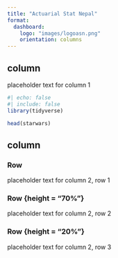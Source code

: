 ```yaml
---
title: "Actuarial Stat Nepal"
format: 
  dashboard:
    logo: "images/logoasn.png" 
    orientation: columns
---
```


## column {width="35%"}

placeholder text for column 1

```r
#| echo: false
#| include: false
library(tidyverse)
```

```r
head(starwars)
```

## column {width="65%"}

### Row {height="10%"}

placeholder text for column 2, row 1

### Row {height = "70%"} 

placeholder text for column 2, row 2

### Row {height = "20%"} 

placeholder text for column 2, row 3

